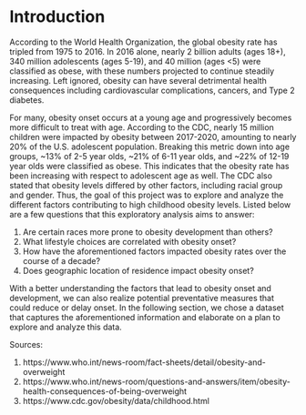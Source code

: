 # Introduction
According to the World Health Organization, the global obesity rate has tripled from 1975 to 2016. In 2016 alone, nearly 2 billion adults (ages 18+), 340 million adolescents (ages 5-19), and 40 million (ages <5) were classified as obese, with these numbers projected to continue steadily increasing. Left ignored, obesity can have several detrimental health consequences including cardiovascular complications, cancers, and Type 2 diabetes. 

For many, obesity onset occurs at a young age and progressively becomes more difficult to treat with age. According to the CDC, nearly 15 million children were impacted by obesity between 2017-2020, amounting to nearly 20% of the U.S. adolescent population. Breaking this metric down into age groups, ~13% of 2-5 year olds, ~21% of 6-11 year olds, and ~22% of 12-19 year olds were classified as obese. This indicates that the obesity rate has been increasing with respect to adolescent age as well. The CDC also stated that obesity levels differed by other factors, including racial group and gender. Thus, the goal of this project was to explore and analyze the different factors contributing to high childhood obesity levels. Listed below are a few questions that this exploratory analysis aims to answer: 

1. Are certain races more prone to obesity development than others?
2. What lifestyle choices are correlated with obesity onset?
3. How have the aforementioned factors impacted obesity rates over the course of a decade?
4. Does geographic location of residence impact obesity onset?

With a better understanding the factors that lead to obesity onset and development, we can also realize potential preventative measures that could reduce or delay onset. In the following section, we chose a dataset that captures the aforementioned information and elaborate on a plan to explore and analyze this data. 


Sources:

1. https://www.who.int/news-room/fact-sheets/detail/obesity-and-overweight 
2. https://www.who.int/news-room/questions-and-answers/item/obesity-health-consequences-of-being-overweight 
3. https://www.cdc.gov/obesity/data/childhood.html
